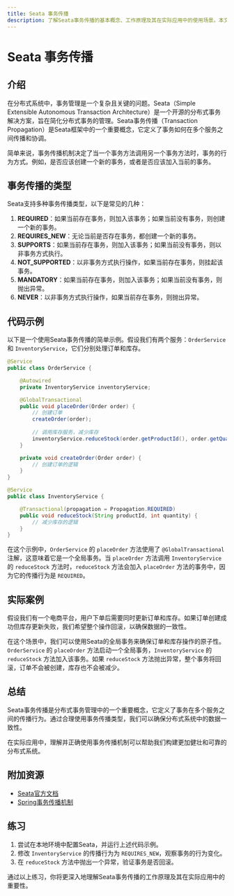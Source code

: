 ```yaml
---
title: Seata 事务传播
description: 了解Seata事务传播的基本概念、工作原理及其在实际应用中的使用场景。本文适合初学者，包含代码示例和实际案例。
---
```


# Seata 事务传播

## 介绍

在分布式系统中，事务管理是一个复杂且关键的问题。Seata（Simple Extensible Autonomous Transaction Architecture）是一个开源的分布式事务解决方案，旨在简化分布式事务的管理。Seata事务传播（Transaction Propagation）是Seata框架中的一个重要概念，它定义了事务如何在多个服务之间传播和协调。

简单来说，事务传播机制决定了当一个事务方法调用另一个事务方法时，事务的行为方式。例如，是否应该创建一个新的事务，或者是否应该加入当前的事务。

## 事务传播的类型

Seata支持多种事务传播类型，以下是常见的几种：

1. **REQUIRED**：如果当前存在事务，则加入该事务；如果当前没有事务，则创建一个新的事务。
2. **REQUIRES_NEW**：无论当前是否存在事务，都创建一个新的事务。
3. **SUPPORTS**：如果当前存在事务，则加入该事务；如果当前没有事务，则以非事务方式执行。
4. **NOT_SUPPORTED**：以非事务方式执行操作，如果当前存在事务，则挂起该事务。
5. **MANDATORY**：如果当前存在事务，则加入该事务；如果当前没有事务，则抛出异常。
6. **NEVER**：以非事务方式执行操作，如果当前存在事务，则抛出异常。

## 代码示例

以下是一个使用Seata事务传播的简单示例。假设我们有两个服务：`OrderService` 和 `InventoryService`，它们分别处理订单和库存。

```java
@Service
public class OrderService {

    @Autowired
    private InventoryService inventoryService;

    @GlobalTransactional
    public void placeOrder(Order order) {
        // 创建订单
        createOrder(order);
        
        // 调用库存服务，减少库存
        inventoryService.reduceStock(order.getProductId(), order.getQuantity());
    }

    private void createOrder(Order order) {
        // 创建订单的逻辑
    }
}

@Service
public class InventoryService {

    @Transactional(propagation = Propagation.REQUIRED)
    public void reduceStock(String productId, int quantity) {
        // 减少库存的逻辑
    }
}
```

在这个示例中，`OrderService` 的 `placeOrder` 方法使用了 `@GlobalTransactional` 注解，这意味着它是一个全局事务。当 `placeOrder` 方法调用 `InventoryService` 的 `reduceStock` 方法时，`reduceStock` 方法会加入 `placeOrder` 方法的事务中，因为它的传播行为是 `REQUIRED`。

## 实际案例

假设我们有一个电商平台，用户下单后需要同时更新订单和库存。如果订单创建成功但库存更新失败，我们希望整个操作回滚，以确保数据的一致性。

在这个场景中，我们可以使用Seata的全局事务来确保订单和库存操作的原子性。`OrderService` 的 `placeOrder` 方法启动一个全局事务，`InventoryService` 的 `reduceStock` 方法加入该事务。如果 `reduceStock` 方法抛出异常，整个事务将回滚，订单不会被创建，库存也不会被减少。

## 总结

Seata事务传播是分布式事务管理中的一个重要概念，它定义了事务在多个服务之间的传播行为。通过合理使用事务传播类型，我们可以确保分布式系统中的数据一致性。

在实际应用中，理解并正确使用事务传播机制可以帮助我们构建更加健壮和可靠的分布式系统。

## 附加资源

- [Seata官方文档](https://seata.io/zh-cn/docs/overview/what-is-seata.html)
- [Spring事务传播机制](https://docs.spring.io/spring-framework/docs/current/reference/html/data-access.html#tx-propagation)

## 练习

1. 尝试在本地环境中配置Seata，并运行上述代码示例。
2. 修改 `InventoryService` 的传播行为为 `REQUIRES_NEW`，观察事务的行为变化。
3. 在 `reduceStock` 方法中抛出一个异常，验证事务是否回滚。

通过以上练习，你将更深入地理解Seata事务传播的工作原理及其在实际应用中的重要性。